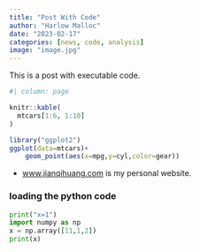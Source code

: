 ```yaml
---
title: "Post With Code"
author: "Harlow Malloc"
date: "2023-02-17"
categories: [news, code, analysis]
image: "image.jpg"
---
```


This is a post with executable code.



```r
#| column: page

knitr::kable(
  mtcars[1:6, 1:10]
)
```

```r
library("ggplot2")
ggplot(data=mtcars)+
    geom_point(aes(x=mpg,y=cyl,color=gear))
```


- [www.jianqihuang.com](www.jianqihuang.com) is my personal website.

### loading the python code

```python
print("x=1")
import numpy as np
x = np.array([11,1,2])
print(x)
```
